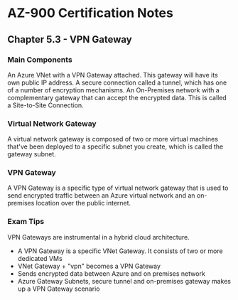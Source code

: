 # AZ-900 Certification Notes
## Chapter 5.3 - VPN Gateway

### Main Components
An Azure VNet with a VPN Gateway attached. This gateway will have its own public IP address. A secure connection called a tunnel, which has one of a number of encryption mechanisms. An On-Premises network with a complementary gateway that can accept the encrypted data. This is called a Site-to-Site Connection.

### Virtual Network Gateway
A virtual network gateway is composed of two or more virtual machines that've been deployed to a specific subnet you create, which is called the gateway subnet.

### VPN Gateway
A VPN Gateway is a specific type of virtual network gateway that is used to send encrypted traffic between an Azure virtual network and an on-premises location over the public internet.

### Exam Tips
VPN Gateways are instrumental in a hybrid cloud architecture.
* A VPN Gateway is a specific VNet Gateway. It consists of two or more dedicated VMs
* VNet Gateway + "vpn" becomes a VPN Gateway
* Sends encrypted data between Azure and on premises network
* Azure Gateway Subnets, secure tunnel and on-premises gateway makes up a VPN Gateway scenario